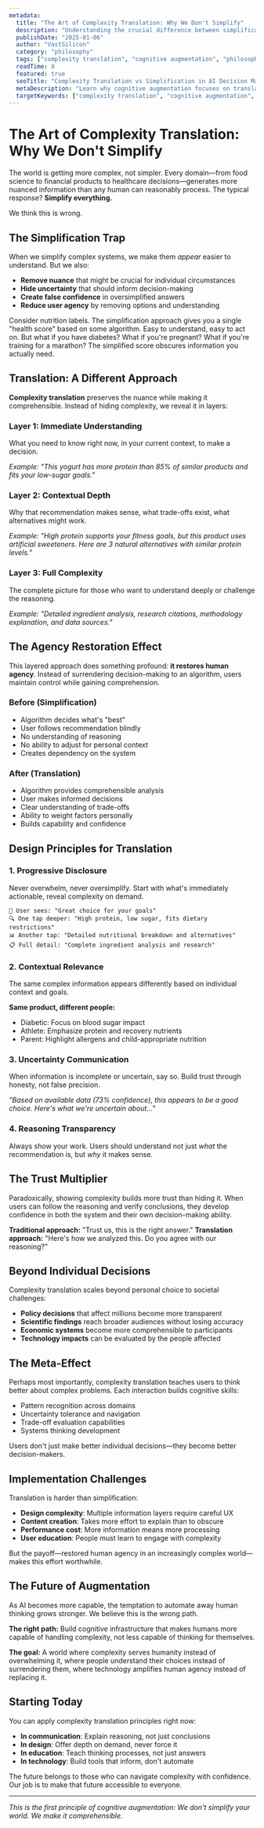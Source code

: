 ```yaml
---
metadata:
  title: "The Art of Complexity Translation: Why We Don't Simplify"
  description: "Understanding the crucial difference between simplification and translation in cognitive augmentation. How preserving nuance while enhancing comprehension changes everything."
  publishDate: "2025-01-06"
  author: "VastSilicon"
  category: "philosophy"
  tags: ["complexity translation", "cognitive augmentation", "philosophy", "design principles", "human-AI collaboration"]
  readTime: 8
  featured: true
  seoTitle: "Complexity Translation vs Simplification in AI Decision Making"
  metaDescription: "Learn why cognitive augmentation focuses on translating complexity rather than simplifying it. The philosophical foundation of human agency restoration."
  targetKeywords: ["complexity translation", "cognitive augmentation", "AI decision making", "human agency", "complexity management"]
---
```


# The Art of Complexity Translation: Why We Don't Simplify

The world is getting more complex, not simpler. Every domain—from food science to financial products to healthcare decisions—generates more nuanced information than any human can reasonably process. The typical response? **Simplify everything.**

We think this is wrong.

## The Simplification Trap

When we simplify complex systems, we make them *appear* easier to understand. But we also:

- **Remove nuance** that might be crucial for individual circumstances
- **Hide uncertainty** that should inform decision-making
- **Create false confidence** in oversimplified answers
- **Reduce user agency** by removing options and understanding

Consider nutrition labels. The simplification approach gives you a single "health score" based on some algorithm. Easy to understand, easy to act on. But what if you have diabetes? What if you're pregnant? What if you're training for a marathon? The simplified score obscures information you actually need.

## Translation: A Different Approach

**Complexity translation** preserves the nuance while making it comprehensible. Instead of hiding complexity, we reveal it in layers:

### Layer 1: Immediate Understanding
What you need to know right now, in your current context, to make a decision.

*Example: "This yogurt has more protein than 85% of similar products and fits your low-sugar goals."*

### Layer 2: Contextual Depth  
Why that recommendation makes sense, what trade-offs exist, what alternatives might work.

*Example: "High protein supports your fitness goals, but this product uses artificial sweeteners. Here are 3 natural alternatives with similar protein levels."*

### Layer 3: Full Complexity
The complete picture for those who want to understand deeply or challenge the reasoning.

*Example: "Detailed ingredient analysis, research citations, methodology explanation, and data sources."*

## The Agency Restoration Effect

This layered approach does something profound: **it restores human agency**. Instead of surrendering decision-making to an algorithm, users maintain control while gaining comprehension.

### Before (Simplification)
- Algorithm decides what's "best"
- User follows recommendation blindly
- No understanding of reasoning
- No ability to adjust for personal context
- Creates dependency on the system

### After (Translation)
- Algorithm provides comprehensible analysis
- User makes informed decisions
- Clear understanding of trade-offs
- Ability to weight factors personally
- Builds capability and confidence

## Design Principles for Translation

### 1. Progressive Disclosure
Never overwhelm, never oversimplify. Start with what's immediately actionable, reveal complexity on demand.

```
👤 User sees: "Great choice for your goals"
🔍 One tap deeper: "High protein, low sugar, fits dietary restrictions" 
📊 Another tap: "Detailed nutritional breakdown and alternatives"
📋 Full detail: "Complete ingredient analysis and research"
```

### 2. Contextual Relevance
The same complex information appears differently based on individual context and goals.

**Same product, different people:**
- Diabetic: Focus on blood sugar impact
- Athlete: Emphasize protein and recovery nutrients  
- Parent: Highlight allergens and child-appropriate nutrition

### 3. Uncertainty Communication
When information is incomplete or uncertain, say so. Build trust through honesty, not false precision.

*"Based on available data (73% confidence), this appears to be a good choice. Here's what we're uncertain about..."*

### 4. Reasoning Transparency
Always show your work. Users should understand not just *what* the recommendation is, but *why* it makes sense.

## The Trust Multiplier

Paradoxically, showing complexity builds more trust than hiding it. When users can follow the reasoning and verify conclusions, they develop confidence in both the system and their own decision-making ability.

**Traditional approach:** "Trust us, this is the right answer."
**Translation approach:** "Here's how we analyzed this. Do you agree with our reasoning?"

## Beyond Individual Decisions

Complexity translation scales beyond personal choice to societal challenges:

- **Policy decisions** that affect millions become more transparent
- **Scientific findings** reach broader audiences without losing accuracy
- **Economic systems** become more comprehensible to participants
- **Technology impacts** can be evaluated by the people affected

## The Meta-Effect

Perhaps most importantly, complexity translation teaches users to think better about complex problems. Each interaction builds cognitive skills:

- Pattern recognition across domains
- Uncertainty tolerance and navigation  
- Trade-off evaluation capabilities
- Systems thinking development

Users don't just make better individual decisions—they become better decision-makers.

## Implementation Challenges

Translation is harder than simplification:

- **Design complexity**: Multiple information layers require careful UX
- **Content creation**: Takes more effort to explain than to obscure
- **Performance cost**: More information means more processing
- **User education**: People must learn to engage with complexity

But the payoff—restored human agency in an increasingly complex world—makes this effort worthwhile.

## The Future of Augmentation

As AI becomes more capable, the temptation to automate away human thinking grows stronger. We believe this is the wrong path.

**The right path:** Build cognitive infrastructure that makes humans more capable of handling complexity, not less capable of thinking for themselves.

**The goal:** A world where complexity serves humanity instead of overwhelming it, where people understand their choices instead of surrendering them, where technology amplifies human agency instead of replacing it.

## Starting Today

You can apply complexity translation principles right now:

- **In communication**: Explain reasoning, not just conclusions
- **In design**: Offer depth on demand, never force it
- **In education**: Teach thinking processes, not just answers
- **In technology**: Build tools that inform, don't automate

The future belongs to those who can navigate complexity with confidence. Our job is to make that future accessible to everyone.

---

*This is the first principle of cognitive augmentation: We don't simplify your world. We make it comprehensible.*